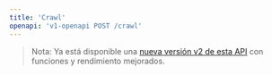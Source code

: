 ```yaml
---
title: 'Crawl'
openapi: 'v1-openapi POST /crawl'
---
```


> Nota: Ya está disponible una [nueva versión v2 de esta API](/es/api-reference/endpoint/crawl-post) con funciones y rendimiento mejorados.
